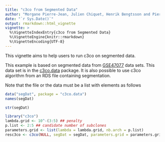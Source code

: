 ```yaml
---
title: "c3co from Segmented Data"
author: "Morgane Pierre-Jean, Julien Chiquet, Henrik Bengtsson and Pierre Neuvial"
date: "`r Sys.Date()`"
output: rmarkdown::html_vignette
vignette: >
  %\VignetteIndexEntry{c3co from Segmented Data}
  %\VignetteEngine{knitr::rmarkdown}
  %\VignetteEncoding{UTF-8}
---
```


This vignette aims to help users to run c3co on segmented data. 

This example is based on segmented data from [GSE47077] data sets. This data set is in the [c3co.data] package. It is also possible to use c3co algorithm from an RDS file containing segmentation.

Note that the file or the data must be a list with elements as follows
```r
data("segDat", package = "c3co.data")
names(segDat)
```

```r
str(segDat)
```

```r
library("c3co")
lambda.grid <- 10^-(3:5) ## penalty
p.list <- 2:5 ## candidate number of subclones
parameters.grid <- list(lambda = lambda.grid, nb.arch = p.list)
resc3co <- c3co(NULL, segDat = segDat, parameters.grid = parameters.grid)
```

[c3co.data]: https://github.com/pneuvial/c3co-data
[GSE47077]: https://www.ncbi.nlm.nih.gov/geo/query/acc.cgi?acc=GSE47077
